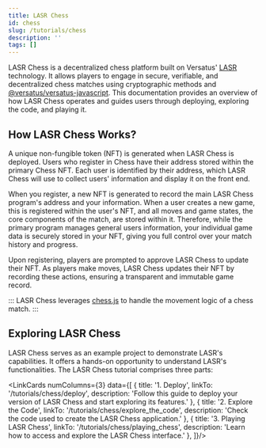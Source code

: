 ```yaml
---
title: LASR Chess
id: chess
slug: /tutorials/chess
description: ''
tags: []
---
```



LASR Chess is a decentralized chess platform built on Versatus' [LASR](https://versatus.io/blog/introducing-versatus-lasr-the-worlds-first-stateless-rolllup) technology. It allows players to engage in secure, verifiable, and decentralized chess matches using cryptographic methods and [@versatus/versatus-javascript](https://github.com/versatus/versatus-javascript). This documentation provides an overview of how LASR Chess operates and guides users through deploying, exploring the code, and playing it.

## How LASR Chess Works?

A unique non-fungible token (NFT) is generated when LASR Chess is deployed. Users who register in Chess have their address stored within the primary Chess NFT. Each user is identified by their address, which LASR Chess will use to collect users' information and display it on the front end.

When you register, a new NFT is generated to record the main LASR Chess program's address and your information. When a user creates a new game, this is registered within the user's NFT, and all moves and game states, the core components of the match, are stored within it. Therefore, while the primary program manages general users information, your individual game data is securely stored in your NFT, giving you full control over your match history and progress.

<ImageComponent className="chess-main"/>

Upon registering, players are prompted to approve LASR Chess to update their NFT. As players make moves, LASR Chess updates their NFT by recording these actions, ensuring a transparent and immutable game record.

:::
LASR Chess leverages [chess.js](https://github.com/jhlywa/chess.js/blob/master/README.md) to handle  the movement logic of a chess match.
:::

## Exploring LASR Chess

LASR Chess serves as an example project to demonstrate LASR's capabilities. It offers a hands-on opportunity to understand LASR's functionalities. The LASR Chess tutorial comprises three parts:

<LinkCards numColumns={3} data={[
  { 
    title: '1. Deploy',
    linkTo: '/tutorials/chess/deploy',
    description: 'Follow this guide to deploy your version of LASR Chess and start exploring its features.'
  },
  { 
    title: '2. Explore the Code',
    linkTo: '/tutorials/chess/explore_the_code',
    description: 'Check the code used to create the LASR Chess application.'
  },
  { 
    title: '3. Playing LASR Chess',
    linkTo: '/tutorials/chess/playing_chess',
    description: 'Learn how to access and explore the LASR Chess interface.'
  },
]}/>
